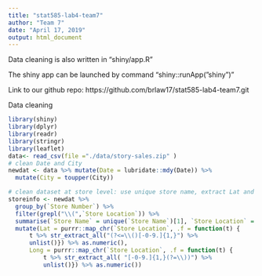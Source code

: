 ```yaml
---
title: "stat585-lab4-team7"
author: "Team 7"
date: "April 17, 2019"
output: html_document
---
```



Data cleaning is also written in "shiny/app.R"

The shiny app can be launched by command "shiny::runApp("shiny")"

Link to our github repo: https://github.com/brlaw17/stat585-lab4-team7.git


Data cleaning 

```r
library(shiny)
library(dplyr)
library(readr)
library(stringr)
library(leaflet)
data<- read_csv(file ="./data/story-sales.zip" )
# clean Date and City
newdat <- data %>% mutate(Date = lubridate::mdy(Date)) %>% 
  mutate(City = toupper(City))

# clean dataset at store level: use unique store name, extract Lat and Long for map
storeinfo <- newdat %>% 
  group_by(`Store Number`) %>% 
  filter(grepl("\\(",`Store Location`)) %>% 
  summarise(`Store Name` = unique(`Store Name`)[1], `Store Location` = unique(`Store Location`)[1]) %>% 
  mutate(Lat = purrr::map_chr(`Store Location`, .f = function(t) {
      t %>% str_extract_all("(?<=\\()[-0-9.]{1,}") %>% 
      unlist()}) %>% as.numeric(), 
      Long = purrr::map_chr(`Store Location`, .f = function(t) { 
          t %>% str_extract_all( "[-0-9.]{1,}(?=\\))") %>% 
          unlist()}) %>% as.numeric())
```